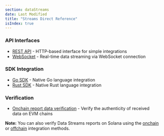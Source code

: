 ```yaml
---
section: dataStreams
date: Last Modified
title: "Streams Direct Reference"
isIndex: true
---
```



<DataStreams section="dsNotes" />

### API Interfaces

- [REST API](/data-streams/reference/streams-direct/streams-direct-interface-api) - HTTP-based interface for simple integrations
- [WebSocket](/data-streams/reference/streams-direct/streams-direct-interface-ws) - Real-time data streaming via WebSocket connection

### SDK Integration

- [Go SDK](/data-streams/reference/streams-direct/streams-direct-go-sdk) - Native Go language integration
- [Rust SDK](/data-streams/reference/streams-direct/streams-direct-rust-sdk) - Native Rust language integration

### Verification

- [Onchain report data verification](/data-streams/reference/streams-direct/streams-direct-onchain-verification) - Verify the authenticity of received data on EVM chains

**Note:** You can also verify Data Streams reports on Solana using the [onchain](/data-streams/tutorials/streams-direct/solana-onchain-report-verification) or [offchain](/data-streams/tutorials/streams-direct/solana-offchain-report-verification) integration methods.
